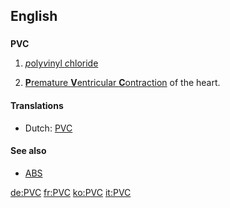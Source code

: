 ==English==
{{wikipedia|PVC_(disambiguation)}}

==={{initialism}}===
'''PVC'''

# {{organic compound}} [[polyvinyl chloride|''p''oly''v''inyl ''c''hloride]]
# {{medicine}} [[premature ventricular contraction|'''P'''remature '''V'''entricular '''C'''ontraction]] of the heart.

====Translations====
{{trans-top|organic compound}}
* Dutch: [[#Dutch|PVC]]
{{trans-mid}}
{{trans-bottom}}

{{trans-top|medicine}}
{{trans-mid}}
{{trans-bottom}}

====See also====
* {{sense|chemistry}} [[ABS]]

[[de:PVC]]
[[fr:PVC]]
[[ko:PVC]]
[[it:PVC]]